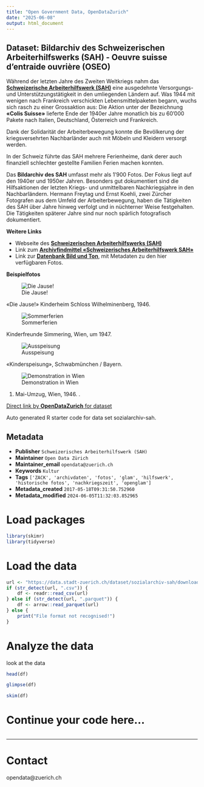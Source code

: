 ```yaml
---
title: "Open Government Data, OpenDataZurich"
date: "2025-06-08"
output: html_document
---
```


## Dataset: Bildarchiv des Schweizerischen Arbeiterhilfswerks (SAH) - Oeuvre suisse d'entraide ouvrière (OSEO)

Während der letzten Jahre des Zweiten Weltkriegs nahm das [**Schweizerische Arbeiterhilfswerk (SAH)**](http://www.sah-schweiz.ch/) eine ausgedehnte Versorgungs- und Unterstützungstätigkeit in den umliegenden Ländern auf. Was 1944 mit wenigen nach Frankreich verschickten Lebensmittelpaketen begann, wuchs sich rasch zu einer Grossaktion aus: Die Aktion unter der Bezeichnung **«Colis Suisse»** lieferte Ende der 1940er Jahre monatlich bis zu 60'000 Pakete nach Italien, Deutschland, Österreich und Frankreich. 

Dank der Solidarität der Arbeiterbewegung konnte die Bevölkerung der kriegsversehrten Nachbarländer auch mit Möbeln und Kleidern versorgt werden. 

In der Schweiz führte das SAH mehrere Ferienheime, dank derer auch finanziell schlechter gestellte Familien Ferien machen konnten. 

Das **Bildarchiv des SAH** umfasst mehr als 1'900 Fotos. Der Fokus liegt auf den 1940er und 1950er Jahren. Besonders gut dokumentiert sind die Hilfsaktionen der letzten Kriegs- und unmittelbaren Nachkriegsjahre in den Nachbarländern. Hermann Freytag und Ernst Koehli, zwei Zürcher Fotografen aus dem Umfeld der Arbeiterbewegung, haben die Tätigkeiten des SAH über Jahre hinweg verfolgt und in nüchterner Weise festgehalten. Die Tätigkeiten späterer Jahre sind nur noch spärlich fotografisch dokumentiert.

**Weitere Links**

- Webseite des [**Schweizerischen Arbeiterhilfswerks (SAH)**](http://www.sah-schweiz.ch/)
- Link zum [**Archivfindmittel «Schweizerisches Arbeiterhilfswerk SAH»**](http://www.findmittel.ch/archive/archNeu/ar20.html)
- Link zur [**Datenbank Bild und Ton**](http://www.bild-video-ton.ch//bestand/signatur/F_5025), mit  Metadaten zu den hier verfügbaren Fotos.

**Beispielfotos**

 
![Die Jause!](http://statistik.stadt-zuerich.ch/modules/ogd_bspe/stadtarchiv_ogd/sozialarchiv/sah/ChildrenEating_5025-Fb-242.jpg) 

«Die Jause!» Kinderheim Schloss Wilhelminenberg, 1946.

![Sommerferien](http://statistik.stadt-zuerich.ch/modules/ogd_bspe/stadtarchiv_ogd/sozialarchiv/sah/Sommer_5025-Fb-217.jpg)

Kinderfreunde Simmering, Wien, um 1947.

![Ausspeisung](http://statistik.stadt-zuerich.ch/modules/ogd_bspe/stadtarchiv_ogd/sozialarchiv/sah/Ausspeisung_5025-Fb-280.jpg)

«Kinderspeisung», Schwabmünchen / Bayern.

![Demonstration in Wien](http://statistik.stadt-zuerich.ch/modules/ogd_bspe/stadtarchiv_ogd/sozialarchiv/sah/SozDemo_5025-Fb-262.jpg)

1. Mai-Umzug, Wien, 1946.
.

[Direct link by **OpenDataZurich** for dataset](https://data.stadt-zuerich.ch/dataset/sozialarchiv-sah)

Auto generated R starter code for data set sozialarchiv-sah.

## Metadata

- **Publisher** `Schweizerisches Arbeiterhilfswerk (SAH)`
- **Maintainer** `Open Data Zürich`
- **Maintainer_email** `opendata@zuerich.ch`
- **Keywords** `Kultur`
- **Tags** `['ZACK', 'archivdaten', 'fotos', 'glam', 'hilfswerk', 'historische fotos', 'nachkriegszeit', 'openglam']`
- **Metadata_created** `2017-05-18T09:31:50.752960`
- **Metadata_modified** `2024-06-05T11:32:03.852965`


# Load packages

```r
library(skimr)
library(tidyverse)
```

# Load the data

```r
url <- "https://data.stadt-zuerich.ch/dataset/sozialarchiv-sah/download/Metadaten_Fotografien_Sammlung_F_2025.csv"
if (str_detect(url, ".csv")) {
    df <- readr::read_csv(url)
} else if (str_detect(url, ".parquet")) {
    df <- arrow::read_parquet(url)
} else {
    print("File format not recognised!")
}
```

# Analyze the data

look at the data
```r
head(df)
```

```r
glimpse(df)
```

```r
skim(df)
```

# Continue your code here...

```r

```

------------------------------------------------------------------------

# Contact

opendata@zuerich.ch
